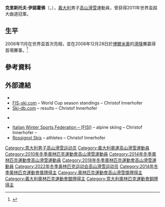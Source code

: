 {{noteTA
|1=zh-hans:因纳霍费尔;zh-hant:伊諾霍佛;
|2=zh-hans:克里斯托夫;zh-hant:克里斯多福;
}}
{{Infobox alpine ski racer
|name          = 克里斯托夫·伊諾霍佛
|image         = Christof Innerhofer Hinterstoder 2011.jpg
|image_size    = 210px
|caption       = 伊諾霍佛，攝於2011年2月
|country       = [[義大利|義大利]]
|disciplines   = [[滑降|滑降]]、超大-{}-曲道、<br/>大-{}-曲道、曲道、<br/>超級混合式滑雪
|club          = Gr. Sciatori [[Gruppi_Sportivi_Fiamme_Gialle|Fiamme Gialle]]
|skis          = [[Skis_Rossignol|Rossignol]]
|boots         = [[Skis_Rossignol|Rossignol]]
|bindings      = [[Skis_Rossignol|Rossignol]]
|sponsor       =
|birth_date    = {{Birth date and age|1984|12|17|df=yes}}
|birth_place   = [[義大利|義大利]][[波札諾自治省|波札諾自治省]][[布魯尼科|布魯尼科]]
|height        = {{height|m=1.86|precision=0}}
|weight        = {{weight|kg=90}}
|wcdebut       = [[2007年高山滑雪世界盃|2006年]]11月12日<br/>（21歲）
|retired       =
|website       = [http://www.christof-innerhofer.com christof-innerhofer.com]
|olympicteams  = 2 – ([[2010年冬季奧林匹克運動會高山滑雪比賽|2010]]、[[2014年冬季奧林匹克運動會高山滑雪比賽|2014]])
|olympicmedals = 2
|olympicgolds  = 0
|worldsteams   = 4 – ([[2007年世界高山滑雪錦標賽|2007]]–[[2013年世界高山滑雪錦標賽|13]])
|worldsmedals  = 3
|worldsgolds   = 1
|wcseasons     = 8次 – ([[2007年高山滑雪世界盃|2007]]–[[2014年高山滑雪世界盃|14]])
|wcwins        = 6 – (4 [[Downhill|DH]], 1 [[Super-G|SG]], 1 [[Alpine_skiing_combined|SC]])
|wcpodiums     = 11 – (6 [[Downhill|DH]], 3 [[Super-G|SG]], 2 [[Alpine_skiing_combined|SC]])<!-- thru 17 Mar 2013 -->
|wcoveralls    = 0 – ''(第8 – [[2011年世界高山滑雪錦標賽|2011]])''
|wctitles      = 0 – ''([[Downhill|DH]]第4，[[2013年世界高山滑雪錦標賽|2013]])''
|show-medals   = yes
|medaltemplates = 
{{MedalCountry|{{ITA}}}}
{{MedalOlympic}}
{{MedalSilver| [[2014年冬季奧林匹克運動會高山滑雪比賽|2014 索契]] |[[2014年冬季奧林匹克運動會高山滑雪比賽－男子滑降|滑降]]}}
{{MedalBronze| [[2014年冬季奧林匹克運動會高山滑雪比賽|2014 索契]] | [[2014年冬季奧林匹克運動會高山滑雪比賽－男子超級混合式滑雪|超級混合式滑雪]]}}
{{MedalWorldChampionships}}
{{MedalGold | [[2011年世界高山滑雪錦標賽|2011 Garmisch]] | [[2011年世界高山滑雪錦標賽－男子超大曲道|超大曲道]]}}
{{MedalSilver | [[2011年世界高山滑雪錦標賽|2011 Garmisch]] | [[2011年世界高山滑雪錦標賽－男子超級混合式滑雪|超級混合式滑雪]]}}
{{MedalBronze | [[2011年世界高山滑雪錦標賽|2011 Garmisch]] | [[2011年世界高山滑雪錦標賽－男子滑降|滑降]]}}
}}

'''克里斯托夫·伊諾霍佛'''（{{lang-de|Christof Innerhofer}}，{{bd|1984年|12月17日|||catIdx=I}}），[[義大利|義大利]]男子[[高山滑雪|高山滑雪]]運動員，曾获得2011年世界盃超大曲道冠軍。

== 生平 ==
2006年11月在世界盃首次亮相，並在2008年12月28日於[[博爾米奧|博爾米奧]]的[[滑降|滑降]]賽贏得首場賽事。<ref>{{cite web |url=http://www.gazzetta.it/Sport_Vari/Sport_Invernali/Sci/Primo_Piano/2008/12_Dicembre/28/innerhofer_2812.shtml |title=Bormio, trionfo azzurro Prima volta per Innerhofer – Gazzetta dello Sport |publisher=Gazzetta.it |date= |accessdate=2014-02-09 |archive-date=2017-02-02 |archive-url=https://web.archive.org/web/20170202074751/http://www.gazzetta.it/Sport_Vari/Sport_Invernali/Sci/Primo_Piano/2008/12_Dicembre/28/innerhofer_2812.shtml |dead-url=no }}</ref>

==參考資料==
{{reflist}}

==外部連結==
* {{FIS|S=AL|ID=26841}}
* [https://web.archive.org/web/20140620004732/http://www.fis-ski.com/uk/604/613.html?sector=AL&competitorid=26841&type=st-WC FIS-ski.com] – World Cup season standings – Christof Innerhofer
* [http://www.ski-db.com/db/profiles/293006.asp Ski-db.com] {{Wayback|url=http://www.ski-db.com/db/profiles/293006.asp |date=20100117180555 }} – results – Christof Innerhofer
* {{official website|http://www.christof-innerhofer.com}} ''{{de icon}}''
* [https://web.archive.org/web/20130407003846/http://www.fisi.org/node/32246 Italian Winter Sports Federation – (FISI)] – alpine skiing – Christof Innerhofer – ''{{it icon}}''
* [https://web.archive.org/web/20140221215938/http://www.rossignol.com/US/US/christof-innerhofer_team_RIDERINTER:f92ru6bf1iw_alpine-team.html Rossignol Skis] – athletes – Christof Innerhofer

{{Authority control}}
{{DEFAULTSORT:Innerhofer, Christof}}

[[Category:意大利男子高山滑雪运动员|Category:意大利男子高山滑雪运动员]]
[[Category:義大利奧運高山滑雪運動員|Category:義大利奧運高山滑雪運動員]]
[[Category:2010年冬季奧林匹克運動會高山滑雪運動員|Category:2010年冬季奧林匹克運動會高山滑雪運動員]]
[[Category:2014年冬季奧林匹克運動會高山滑雪運動員|Category:2014年冬季奧林匹克運動會高山滑雪運動員]]
[[Category:2018年冬季奧林匹克運動會高山滑雪運動員|Category:2018年冬季奧林匹克運動會高山滑雪運動員]]
[[Category:2022年冬季奥林匹克运动会高山滑雪运动员|Category:2022年冬季奥林匹克运动会高山滑雪运动员]]
[[Category:2014年冬季奧林匹克運動會獎牌得主|Category:2014年冬季奧林匹克運動會獎牌得主]]
[[Category:奧林匹克運動會高山滑雪獎牌得主|Category:奧林匹克運動會高山滑雪獎牌得主]]
[[Category:義大利奧林匹克運動會銀牌得主|Category:義大利奧林匹克運動會銀牌得主]]
[[Category:意大利奧林匹克運動會銅牌得主|Category:意大利奧林匹克運動會銅牌得主]]